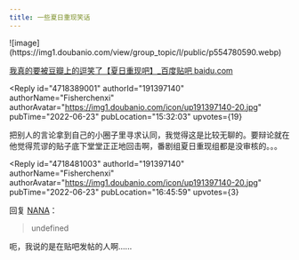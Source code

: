 ```yaml
---
title: 一些夏日重现笑话
---
```



<Forum groupName="动画番剧" groupUrl="https://www.douban.com/group/596353/" archivedAt="2025-05-16T16:26:32.653Z">
  <Post
    id="269304870"
    title="一些夏日重现笑话"
    url="https://www.douban.com/group/topic/269304870/?_spm_id=MjEzODQwNjk4"
    pubTime="2022-10-25"
    highlightUserId="191397140"
  >
![image](https://img1.doubanio.com/view/group_topic/l/public/p554780590.webp)

[我真的要被豆瓣上的逗笑了【夏日重现吧】\_百度贴吧
baidu.com](https://www.douban.com/link2/?url=https%3A%2F%2Ftieba.baidu.com%2Fp%2F7883211363%3Ffid%3D25635228%26fr%3Dala0%26pstaala%3D2%26tpl%3D5&link2key=8cb9c9d33b)

<Reply
  id="4718389001"
  authorId="191397140"
  authorName="Fisherchenxi"
  authorAvatar="https://img1.doubanio.com/icon/up191397140-20.jpg"
  pubTime="2022-06-23"
  pubLocation="15:32:03"
  upvotes={19}
>
把别人的言论拿到自己的小圈子里寻求认同，我觉得这是比较无聊的。要辩论就在他觉得荒谬的贴子底下堂堂正正地回击啊，番剧组夏日重现组都是没审核的。。。
</Reply>

<Reply
  id="4718481003"
  authorId="191397140"
  authorName="Fisherchenxi"
  authorAvatar="https://img1.doubanio.com/icon/up191397140-20.jpg"
  pubTime="2022-06-23"
  pubLocation="16:45:59"
  upvotes={3}
>
回复 [NANA](https://www.douban.com/people/213840698/)：
> undefined

呃，我说的是在贴吧发帖的人啊......
</Reply>
  </Post>
</Forum>
